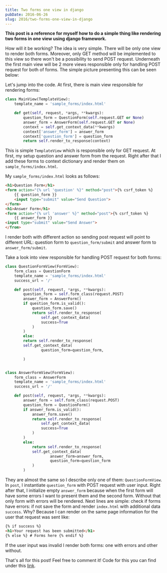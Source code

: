 ```yaml
---
title: Two forms one view in django
pubDate: 2016-06-26
slug: 2016/two-forms-one-view-in-django
---
```



**This post is a reference for myself how to do a simple thing like
rendering two forms in one view using django framework.**

How will it be working? The idea is very simple. There will be only one
view to render both forms. Moreover, only GET method will be implemented
to this view so there won't be a possibility to send POST request.
Underneath the first main view will be 2 more views responsible only for
handling POST request for both of forms. The simple picture presenting
this can be seen below:

<BlogPostImage
  src="2016-06-26-diagram"
  alt="Diagram presenting flow of request"
/>

Let's jump into the code. At first, there is main view responsible for
rendering forms:

```python
class MainView(TemplateView):
    template_name = 'sample_forms/index.html'

    def get(self, request, *args, **kwargs):
        question_form = QuestionForm(self.request.GET or None)
        answer_form = AnswerForm(self.request.GET or None)
        context = self.get_context_data(**kwargs)
        context['answer_form'] = answer_form
        context['question_form'] = question_form
        return self.render_to_response(context)
```

This is simple `TemplateView` which is responsible only for GET request.
At first, my setup question and answer form from the request. Right
after that I add these forms to context dictionary and render them on
`sample_forms/index.html`.

My `sample_forms/index.html` looks as follows:

```html
<h1>Question Form</h1>
<form action="{% url 'question' %}" method="post">{% csrf_token %}
    {{ question_form }}
    <input type="submit" value="Send Question">
</form>
<h1>Answer Form</h1>
<form action="{% url 'answer' %}" method="post">{% csrf_token %}
    {{ answer_form }}
<input type="submit" value="Send Answer">
</from>
```

I render both with different action so sending post request will point
to different URL: question form to `question_form/submit` and answer
form to `answer_form/submit`.

Take a look into view responsible for handling POST request for both
forms:

```python
class QuestionFormView(FormView):
    form_class = QuestionForm
    template_name = 'sample_forms/index.html'
    success_url = '/'

    def post(self, request, *args, **kwargs):
        question_form = self.form_class(request.POST)
        answer_form = AnswerForm()
        if question_form.is_valid():
            question_form.save()
            return self.render_to_response(
                self.get_context_data(
                success=True
            )
        )
        else:
        return self.render_to_response(
        self.get_context_data(
                question_form=question_form,

        )


class AnswerFormView(FormView):
    form_class = AnswerForm
    template_name = 'sample_forms/index.html'
    success_url = '/'

    def post(self, request, *args, **kwargs):
        answer_form = self.form_class(request.POST)
        question_form = QuestionForm()
        if answer_form.is_valid():
            answer_form.save()
            return self.render_to_response(
                self.get_context_data(
                success=True
            )
        )
        else:
            return self.render_to_response(
            self.get_context_data(
                    answer_form=answer_form,
                    question_form=question_form
            )
        )
```

They are almost the same so I describe only one of them:
`QuestionFormView`. In `post`, I instantiate `question_form` with POST
request with user input. Right after that, I initialize empty
`answer_form` because when the first form will have some errors I want
to present them and the second form. Without that only form with errors
will be rendered. Next lines are simple: check if forms have errors: if
not save the form and render `index.html` with additional data
`success`. Why? Because I can render on the same page information for
the user that request was sent like:

```html
{% if success %}
<h1>Your request has been submitted</h1>
{% else %} # Forms here {% endif %}
```

If the user input was invalid I render both forms: one with errors and
other without.

That's all for this post! Feel free to comment it! Code for this you can
find under this
[link](https://github.com/krzysztofzuraw/personal-blog-projects).
